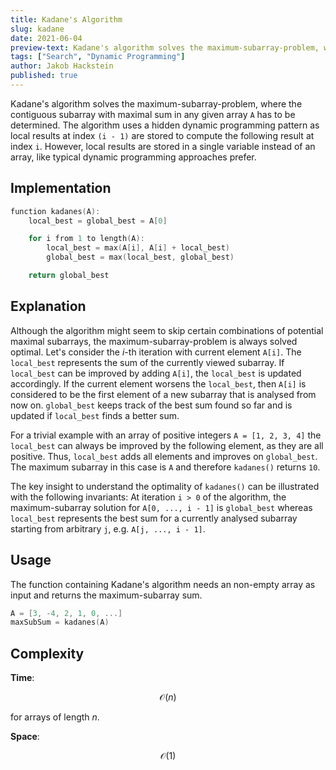 ```yaml
---
title: Kadane's Algorithm
slug: kadane
date: 2021-06-04
preview-text: Kadane's algorithm solves the maximum-subarray-problem, where the task is finding the contiguous subarray with maximal sum.
tags: ["Search", "Dynamic Programming"]
author: Jakob Hackstein
published: true
---
```


<!-- Intro -->

<!--
TODO:

- Replace Description with Explanation?
- Short Cuts to all sections?
- Add "Dynamic Programming" and "Array" tag
- slug with ' usage ok?
- consistent pseudo code
- pseudo-code style-file
-->

Kadane's algorithm solves the maximum-subarray-problem, where the contiguous subarray with maximal sum in any given array `A` has to be determined. The algorithm uses a hidden dynamic programming pattern as local results at index `(i - 1)` are stored to compute the following result at index `i`. However, local results are stored in a single variable instead of an array, like typical dynamic programming approaches prefer.

## Implementation

```cpp
function kadanes(A):
    local_best = global_best = A[0]

    for i from 1 to length(A):
        local_best = max(A[i], A[i] + local_best)
        global_best = max(local_best, global_best)

    return global_best
```

## Explanation

Although the algorithm might seem to skip certain combinations of potential maximal subarrays, the maximum-subarray-problem is always solved optimal. Let's consider the _i_-th iteration with current element `A[i]`. The `local_best` represents the sum of the currently viewed subarray.
If `local_best` can be improved by adding `A[i]`, the `local_best` is updated accordingly. If the current element worsens the `local_best`, then `A[i]` is considered to be the first element of a new subarray that is analysed from now on. `global_best` keeps track of the best sum found so far and is updated if `local_best` finds a better sum.

For a trivial example with an array of positive integers `A = [1, 2, 3, 4]` the `local_best` can always be improved by the following element, as they are all positive. Thus, `local_best` adds all elements and improves on `global_best`. The maximum subarray in this case is `A` and therefore `kadanes()` returns `10`.

The key insight to understand the optimality of `kadanes()` can be illustrated with the following invariants: At iteration `i > 0` of the algorithm, the maximum-subarray solution for `A[0, ..., i - 1]` is `global_best` whereas `local_best` represents the best sum for a currently analysed subarray starting from arbitrary `j`, e.g. `A[j, ..., i - 1]`.

## Usage

The function containing Kadane's algorithm needs an non-empty array as input and returns the maximum-subarray sum.

```cpp
A = [3, -4, 2, 1, 0, ...]
maxSubSum = kadanes(A)
```

## Complexity

**Time**:

$$
\mathcal{O}(n)
$$

for arrays of length _n_.

**Space**:

$$
\mathcal{O}(1)
$$
